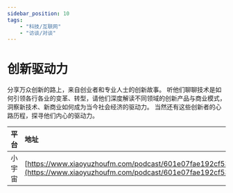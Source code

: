 ---
sidebar_position: 10
tags:
    - "科技/互联网"
    - "访谈/对谈"
---

# 创新驱动力

分享万众创新的路上，来自创业者和专业人士的创新故事。
听他们聊聊技术是如何引领各行各业的变革、转型，请他们深度解读不同领域的创新产品与商业模式，洞察新技术、新商业如何成为当今社会经济的驱动力。
当然还有这些创新者的心路历程，探寻他们内心的驱动力。

| 平台 | 地址 |
|:--|:----|
| 小宇宙 | [https://www.xiaoyuzhoufm.com/podcast/601e07fae192cf53a041e43a](https://www.xiaoyuzhoufm.com/podcast/601e07fae192cf53a041e43a) |
